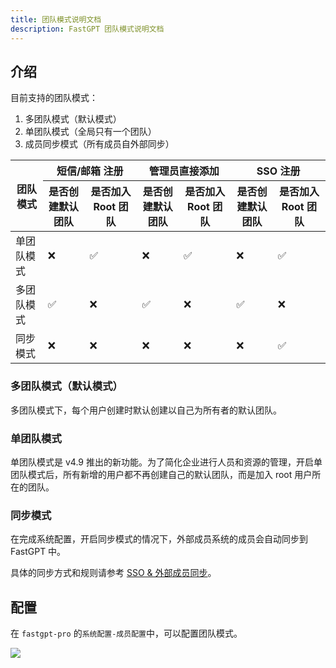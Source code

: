 ```yaml
---
title: 团队模式说明文档
description: FastGPT 团队模式说明文档
---
```


## 介绍

目前支持的团队模式：

1. 多团队模式（默认模式）
2. 单团队模式（全局只有一个团队）
3. 成员同步模式（所有成员自外部同步）

<table className="table-hover table-striped-columns" style={{ textAlign: 'center' }}>
  <thead>
    <tr>
      <th rowSpan="2" className="text-center">团队模式</th>
      <th colSpan="2" className="text-center">短信/邮箱 注册</th>
      <th colSpan="2" className="text-center">管理员直接添加</th>
      <th colSpan="2" className="text-center">SSO 注册</th>
    </tr>
    <tr>
      <th className="text-center">是否创建默认团队</th>
      <th className="text-center">是否加入 Root 团队</th>
      <th className="text-center">是否创建默认团队</th>
      <th className="text-center">是否加入 Root 团队</th>
      <th className="text-center">是否创建默认团队</th>
      <th className="text-center">是否加入 Root 团队</th>
    </tr>
  </thead>
  <tbody >
    <tr>
      <td className="text-center">单团队模式</td>
      <td className="text-center">❌</td>
      <td className="text-center">✅</td>
      <td className="text-center">❌</td>
      <td className="text-center">✅</td>
      <td className="text-center">❌</td>
      <td className="text-center">✅</td>
    </tr>
    <tr>
      <td className="text-center">多团队模式</td>
      <td className="text-center">✅</td>
      <td className="text-center">❌</td>
      <td className="text-center">✅</td>
      <td className="text-center">❌</td>
      <td className="text-center">✅</td>
      <td className="text-center">❌</td>
    </tr>
    <tr>
      <td className="text-center">同步模式</td>
      <td className="text-center">❌</td>
      <td className="text-center">❌</td>
      <td className="text-center">❌</td>
      <td className="text-center">❌</td>
      <td className="text-center">❌</td>
      <td className="text-center">✅</td>
    </tr>
  </tbody>
</table>

### 多团队模式（默认模式）

多团队模式下，每个用户创建时默认创建以自己为所有者的默认团队。

### 单团队模式

单团队模式是 v4.9 推出的新功能。为了简化企业进行人员和资源的管理，开启单团队模式后，所有新增的用户都不再创建自己的默认团队，而是加入 root 用户所在的团队。

### 同步模式

在完成系统配置，开启同步模式的情况下，外部成员系统的成员会自动同步到 FastGPT 中。

具体的同步方式和规则请参考 [SSO & 外部成员同步](/docs/introduction/guide/admin/sso.md)。


## 配置

在 `fastgpt-pro` 的`系统配置-成员配置`中，可以配置团队模式。

![](/imgs/teammode.png)
